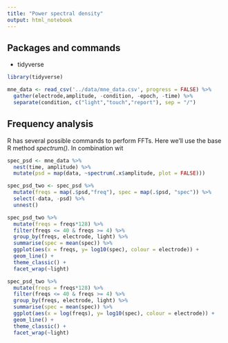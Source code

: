 ```yaml
---
title: "Power spectral density"
output: html_notebook
---
```


## Packages and commands

* tidyverse

```r
library(tidyverse)
```



```r
mne_data <- read_csv('../data/mne_data.csv', progress = FALSE) %>%
  gather(electrode,amplitude, -condition, -epoch, -time) %>%
  separate(condition, c("light","touch","report"), sep = "/")
```
## Frequency analysis

R has several possible commands to perform FFTs. Here we'll use the base R method *spectrum()*. In combination wit 

```r
spec_psd <- mne_data %>%
  nest(time, amplitude) %>%
  mutate(psd = map(data, ~spectrum(.x$amplitude, plot = FALSE)))

spec_psd_two <- spec_psd %>%
  mutate(freqs = map(.$psd,"freq"), spec = map(.$psd, "spec")) %>%
  select(-data, -psd) %>%
  unnest()

spec_psd_two %>%
  mutate(freqs = freqs*128) %>%
  filter(freqs <= 40 & freqs >= 4) %>%
  group_by(freqs, electrode, light) %>%
  summarise(spec = mean(spec)) %>%
  ggplot(aes(x = freqs, y= log10(spec), colour = electrode)) + 
  geom_line() + 
  theme_classic() +
  facet_wrap(~light)

spec_psd_two %>%
  mutate(freqs = freqs*128) %>%
  filter(freqs <= 40 & freqs >= 4) %>%
  group_by(freqs, electrode, light) %>%
  summarise(spec = mean(spec)) %>%
  ggplot(aes(x = log(freqs), y= log10(spec), colour = electrode)) + 
  geom_line() + 
  theme_classic() +
  facet_wrap(~light)

```

